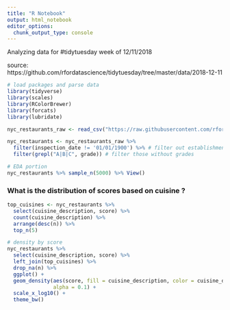 ```yaml
---
title: "R Notebook"
output: html_notebook
editor_options: 
  chunk_output_type: console
---
```


Analyzing data for #tidytuesday week of 12/11/2018

source: https://github.com/rfordatascience/tidytuesday/tree/master/data/2018-12-11

```r
# load packages and parse data
library(tidyverse)
library(scales)
library(RColorBrewer)
library(forcats)
library(lubridate)

nyc_restaurants_raw <- read_csv("https://raw.githubusercontent.com/rfordatascience/tidytuesday/master/data/2018-12-11/nyc_restaurants.csv")

nyc_restaurants <- nyc_restaurants_raw %>%
  filter(inspection_date != '01/01/1900') %>% # filter out establishments which have not been inspected yet
  filter(grepl("A|B|C", grade)) # filter those without grades
```

```r
# EDA portion
nyc_restaurants %>% sample_n(5000) %>% View()
```

### What is the distribution of scores based on cuisine ?
```r
top_cuisines <- nyc_restaurants %>%
  select(cuisine_description, score) %>%
  count(cuisine_description) %>%
  arrange(desc(n)) %>%
  top_n(5)

# density by score
nyc_restaurants %>%
  select(cuisine_description, score) %>% 
  left_join(top_cuisines) %>% 
  drop_na(n) %>%
  ggplot() + 
  geom_density(aes(score, fill = cuisine_description, color = cuisine_description), 
               alpha = 0.1) +
  scale_x_log10() +
  theme_bw()


```


